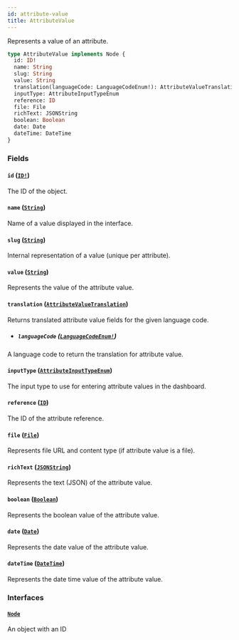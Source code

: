 ```yaml
---
id: attribute-value
title: AttributeValue
---
```


Represents a value of an attribute.

```graphql
type AttributeValue implements Node {
  id: ID!
  name: String
  slug: String
  value: String
  translation(languageCode: LanguageCodeEnum!): AttributeValueTranslation
  inputType: AttributeInputTypeEnum
  reference: ID
  file: File
  richText: JSONString
  boolean: Boolean
  date: Date
  dateTime: DateTime
}
```

### Fields

#### `id` ([`ID!`](/docs/developer/api-reference/scalars/id))

The ID of the object.

#### `name` ([`String`](/docs/developer/api-reference/scalars/string))

Name of a value displayed in the interface.

#### `slug` ([`String`](/docs/developer/api-reference/scalars/string))

Internal representation of a value (unique per attribute).

#### `value` ([`String`](/docs/developer/api-reference/scalars/string))

Represents the value of the attribute value.

#### `translation` ([`AttributeValueTranslation`](/docs/developer/api-reference/objects/attribute-value-translation))

Returns translated attribute value fields for the given language code.

- ##### `languageCode` ([`LanguageCodeEnum!`](/docs/developer/api-reference/enums/language-code-enum))

A language code to return the translation for attribute value.

#### `inputType` ([`AttributeInputTypeEnum`](/docs/developer/api-reference/enums/attribute-input-type-enum))

The input type to use for entering attribute values in the dashboard.

#### `reference` ([`ID`](/docs/developer/api-reference/scalars/id))

The ID of the attribute reference.

#### `file` ([`File`](/docs/developer/api-reference/objects/file))

Represents file URL and content type (if attribute value is a file).

#### `richText` ([`JSONString`](/docs/developer/api-reference/scalars/json-string))

Represents the text (JSON) of the attribute value.

#### `boolean` ([`Boolean`](/docs/developer/api-reference/scalars/boolean))

Represents the boolean value of the attribute value.

#### `date` ([`Date`](/docs/developer/api-reference/scalars/date))

Represents the date value of the attribute value.

#### `dateTime` ([`DateTime`](/docs/developer/api-reference/scalars/date-time))

Represents the date time value of the attribute value.

### Interfaces

#### [`Node`](/docs/developer/api-reference/interfaces/node)

An object with an ID
